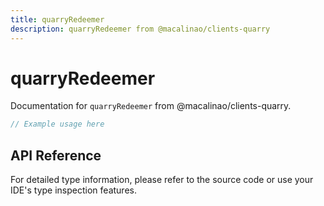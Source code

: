 ```yaml
---
title: quarryRedeemer
description: quarryRedeemer from @macalinao/clients-quarry
---
```


# quarryRedeemer

Documentation for `quarryRedeemer` from @macalinao/clients-quarry.

```typescript
// Example usage here
```

## API Reference

For detailed type information, please refer to the source code or use your IDE's type inspection features.

